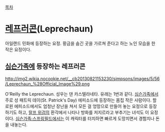[[목차]]

= [[레프러콘]](Leprechaun) =
아일랜드 민화에 등장하는 요정.
황금을 숨긴 곳을 가르쳐 준다고 하는 노인 모습을 한 작은 요정이다.

== [[심슨가족]]에 등장하는 레프러콘 ==
http://img2.wikia.nocookie.net/__cb20130821153230/simpsons/images/5/56/Leprechaun_%28Official_Image%29.png

O'Reilly the Leprechaun. 성우는 댄 카스텔라네타.
유래는 1번과 같다. [[심슨가족]]에서 주로 성 패트릭 데이(St. Patrick's Day) 에피소드에 등장하는 몸집 작은 사람이다. 할로윈 에피소드에서도 엄청난 장난을 쳐서 모든 걸 엉망으로 만들어 놓는 요정으로 등장하기도 하고, [[랄프 위검]]의 환각에서 나타나 방화를 저지르라고 부추기는 녀석도 이 요정이다.
[[심슨가족:스프링필드]]에서는 이 캐릭터를 터치하면 빠르게 도망치면서 경험치나 돈을 내놓는다.



